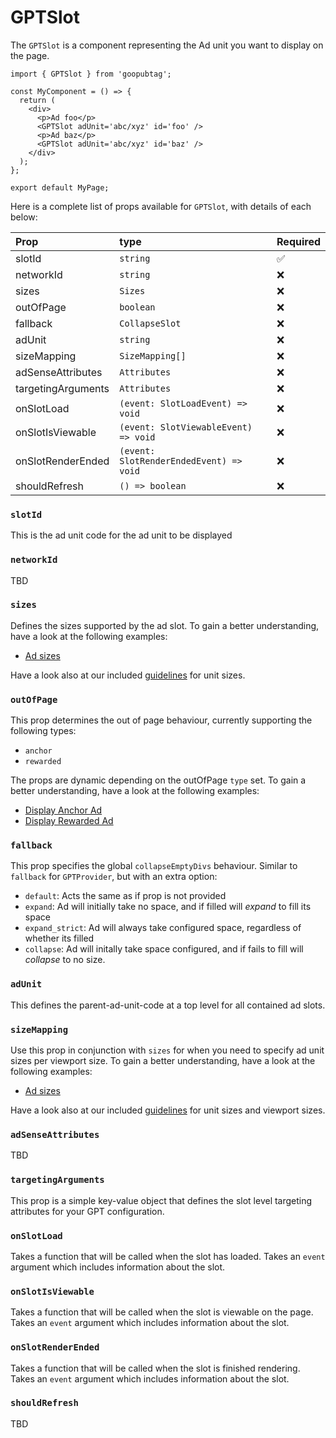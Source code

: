 # GPTSlot

The `GPTSlot` is a component representing the Ad unit you want to display on the page.

```tsx showLineNumbers
import { GPTSlot } from 'goopubtag';

const MyComponent = () => {
  return (
    <div>
      <p>Ad foo</p>
      <GPTSlot adUnit='abc/xyz' id='foo' />
      <p>Ad baz</p>
      <GPTSlot adUnit='abc/xyz' id='baz' />
    </div>
  );
};  

export default MyPage;
```

Here is a complete list of props available for `GPTSlot`, with details of each below:

| Prop               | type      | Required |
| :-----------       | :-------- | :------- |
| slotId             | `string` | ✅ |
| networkId          | `string` | ❌ |
| sizes              | `Sizes` | ❌ |
| outOfPage          | `boolean` | ❌ |
| fallback           | `CollapseSlot` | ❌ |
| adUnit             | `string` | ❌ |
| sizeMapping        | `SizeMapping[]` | ❌ |
| adSenseAttributes  | `Attributes` | ❌ |
| targetingArguments | `Attributes` | ❌ |
| onSlotLoad         | `(event: SlotLoadEvent) => void` | ❌ |
| onSlotIsViewable   | `(event: SlotViewableEvent) => void` | ❌ |
| onSlotRenderEnded  | `(event: SlotRenderEndedEvent) => void` | ❌ |
| shouldRefresh      | `() => boolean` | ❌ |


### `slotId`

This is the ad unit code for the ad unit to be displayed

### `networkId`

TBD

### `sizes`

Defines the sizes supported by the ad slot. To gain a better understanding, have a look at the following examples:

- [Ad sizes](/examples/ad_sizes)

Have a look also at our included [guidelines](/components/guidelines) for unit sizes.

### `outOfPage`

This prop determines the out of page behaviour, currently supporting the following types:

- `anchor`
- `rewarded`

The props are dynamic depending on the outOfPage `type` set. To gain a better understanding, have a look at the following examples:

- [Display Anchor Ad](/examples/display_anchor_ad)
- [Display Rewarded Ad](/examples/display_rewarded_ad)


### `fallback`

This prop specifies the global `collapseEmptyDivs` behaviour. Similar to `fallback` for `GPTProvider`, but with an extra option:

- `default`: Acts the same as if prop is not provided
- `expand`: Ad will initially take no space, and if filled will _expand_ to fill its space
- `expand_strict`: Ad will always take configured space, regardless of whether its filled
- `collapse`: Ad will initally take space configured, and if fails to fill will _collapse_ to no size.

### `adUnit`

This defines the parent-ad-unit-code at a top level for all contained ad slots.

### `sizeMapping`

Use this prop in conjunction with `sizes` for when you need to specify ad unit sizes per viewport size. To gain a better understanding, have a look at the following examples:

- [Ad sizes](/examples/ad_sizes)

Have a look also at our included [guidelines](/components/guidelines) for unit sizes and viewport sizes.

### `adSenseAttributes`

TBD 

### `targetingArguments`

This prop is a simple key-value object that defines the slot level targeting attributes for your GPT configuration.

### `onSlotLoad`

Takes a function that will be called when the slot has loaded. Takes an `event` argument which includes information about the slot.

### `onSlotIsViewable`

Takes a function that will be called when the slot is viewable on the page. Takes an `event` argument which includes information about the slot.

### `onSlotRenderEnded`

Takes a function that will be called when the slot is finished rendering. Takes an `event` argument which includes information about the slot.

### `shouldRefresh`

TBD
